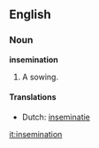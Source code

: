 ==English==

===Noun===

'''insemination'''

#A sowing.

====Translations====
*Dutch: [[inseminatie]]

[[it:insemination]]
